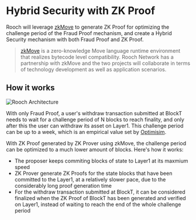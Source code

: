 # Hybrid Security with ZK Proof

Rooch will leverage [zkMove](https://www.zkmove.net/) to generate ZK Proof for optimizing the challenge period of the Fraud Proof mechanism, and create a Hybrid Security mechanism with both Fraud Proof and ZK Proof.

> [zkMove](https://www.zkmove.net/) is a zero-knowledge Move language runtime environment that realizes bytecode level compatibility. Rooch Network has a partnership with zkMove and the two projects will collaborate in terms of technology development as well as application scenarios.

## How it works


<Image
  src="/docs/hybrid-security.png"
  alt="Rooch Architecture"
  width={600}
  height={600}
  class="mx-auto my-2"
/>

With only Fraud Proof, a user's withdraw transaction submitted at BlockT needs to wait for a challenge period of N blocks to reach finality, and only after this the user can withdraw its asset on Layer1. This challenge period can be up to a week, which is an empirical value set by [Optimisim](https://community.optimism.io/docs/developers/bridge/messaging/#understanding-the-challenge-period).

With ZK Proof generated by ZK Prover using zkMove, the challenge period can be optimized to a much lower amount of blocks. Here's how it works:

- The proposer keeps commiting blocks of state to Layer1 at its maxmium speed
- ZK Prover generate ZK Proofs for the state blocks that have been committed to the Layer1, at a relatively slower pace, due to the considerably long proof generation time
- For the withdraw transaction submitted at BlockT, it can be considered finalized when the ZK Proof of BlockT has been generated and verified on Layer1, instead of waiting to reach the end of the whole challenge period
